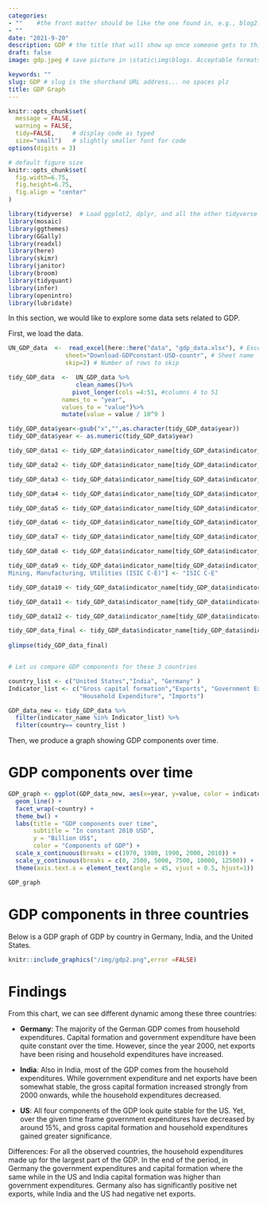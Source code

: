 ```yaml
---
categories:  
- ""    #the front matter should be like the one found in, e.g., blog2.md. It cannot be like the normal Rmd we used
- ""
date: "2021-9-20"
description: GDP # the title that will show up once someone gets to this page
draft: false
image: gdp.jpeg # save picture in \static\img\blogs. Acceptable formats= jpg, jpeg, or png . Your iPhone pics wont work

keywords: ""
slug: GDP # slug is the shorthand URL address... no spaces plz
title: GDP Graph
---
```



```r
knitr::opts_chunk$set(
  message = FALSE, 
  warning = FALSE, 
  tidy=FALSE,     # display code as typed
  size="small")   # slightly smaller font for code
options(digits = 3)

# default figure size
knitr::opts_chunk$set(
  fig.width=6.75, 
  fig.height=6.75,
  fig.align = "center"
)
```


```r
library(tidyverse)  # Load ggplot2, dplyr, and all the other tidyverse packages
library(mosaic)
library(ggthemes)
library(GGally)
library(readxl)
library(here)
library(skimr)
library(janitor)
library(broom)
library(tidyquant)
library(infer)
library(openintro)
library(lubridate)
```


In this section, we would like to explore some data sets related to GDP.


First, we load the data. 

```r

UN_GDP_data  <-  read_excel(here::here("data", "gdp_data.xlsx"), # Excel filename
                sheet="Download-GDPconstant-USD-countr", # Sheet name
                skip=2) # Number of rows to skip

```


```r

tidy_GDP_data  <-  UN_GDP_data %>%
                   clean_names()%>%
                  pivot_longer(cols =4:51, #columns 4 to 51
               names_to = "year",
               values_to = "value")%>%
               mutate(value = value / 10^9 ) 

tidy_GDP_data$year<-gsub("x","",as.character(tidy_GDP_data$year))
tidy_GDP_data$year <- as.numeric(tidy_GDP_data$year)

tidy_GDP_data1 <- tidy_GDP_data$indicator_name[tidy_GDP_data$indicator_name=="Final consumption expenditure"] <- "Final Consumption"

tidy_GDP_data2 <- tidy_GDP_data$indicator_name[tidy_GDP_data$indicator_name=="Household consumption expenditure (including Non-profit institutions serving households)"] <- "Household Expenditure"

tidy_GDP_data3 <- tidy_GDP_data$indicator_name[tidy_GDP_data$indicator_name=="General government final consumption expenditure"] <- "Government Expenditure"

tidy_GDP_data4 <- tidy_GDP_data$indicator_name[tidy_GDP_data$indicator_name=="Gross fixed capital formation (including Acquisitions less disposals of valuables)"] <- "Gross Fixed Capital"

tidy_GDP_data5 <- tidy_GDP_data$indicator_name[tidy_GDP_data$indicator_name=="Exports of goods and services"] <- "Exports"

tidy_GDP_data6 <- tidy_GDP_data$indicator_name[tidy_GDP_data$indicator_name=="Imports of goods and services"] <- "Imports"

tidy_GDP_data7 <- tidy_GDP_data$indicator_name[tidy_GDP_data$indicator_name=="Gross Domestic Product (GDP)"] <- "GDP"

tidy_GDP_data8 <- tidy_GDP_data$indicator_name[tidy_GDP_data$indicator_name=="Agriculture, hunting, forestry, fishing (ISIC A-B)"] <- "ISIC A-B"

tidy_GDP_data9 <- tidy_GDP_data$indicator_name[tidy_GDP_data$indicator_name=="a
Mining, Manufacturing, Utilities (ISIC C-E)"] <- "ISIC C-E"

tidy_GDP_data10 <- tidy_GDP_data$indicator_name[tidy_GDP_data$indicator_name=="Manufacturing (ISIC D)"] <- "ISIC D"

tidy_GDP_data11 <- tidy_GDP_data$indicator_name[tidy_GDP_data$indicator_name=="Construction (ISIC F)"] <- "ISIC F"

tidy_GDP_data12 <- tidy_GDP_data$indicator_name[tidy_GDP_data$indicator_name=="Other Activities (ISIC J-P)"] <- "ISIC J-P"

tidy_GDP_data_final <- tidy_GDP_data$indicator_name[tidy_GDP_data$indicator_name=="Total Value Added"] <- "TVA"
              
glimpse(tidy_GDP_data_final)


# Let us compare GDP components for these 3 countries

country_list <- c("United States","India", "Germany" ) 
Indicator_list <- c("Gross capital formation","Exports", "Government Expenditure",
                    "Household Expenditure", "Imports")

GDP_data_new <- tidy_GDP_data %>% 
  filter(indicator_name %in% Indicator_list) %>% 
  filter(country== country_list )

```

Then, we produce a graph showing GDP components over time.


# GDP components over time

```r
GDP_graph <- ggplot(GDP_data_new, aes(x=year, y=value, color = indicator_name, group = indicator_name)) +
  geom_line() +
  facet_wrap(~country) +
  theme_bw() +
  labs(title = "GDP components over time",
       subtitle = "In constant 2010 USD",
       y = "Billion US$",
       color = "Components of GDP") +
  scale_x_continuous(breaks = c(1970, 1980, 1990, 2000, 2010)) +
  scale_y_continuous(breaks = c(0, 2500, 5000, 7500, 10000, 12500)) +
  theme(axis.text.x = element_text(angle = 45, vjust = 0.5, hjust=1))

GDP_graph
```



# GDP components in three countries

Below is a GDP graph of GDP by country in Germany, India, and the United States. 

```r

knitr::include_graphics("/img/gdp2.png",error =FALSE)
```




# Findings
From this chart, we can see different dynamic among these three countries: 

- **Germany**: The majority of the German GDP comes from household expenditures. Capital formation and government expenditure have been quite constant over the time. However, since the year 2000, net exports have been rising and household expenditures have increased.
 
- **India**: Also in India, most of the GDP comes from the household expenditures. While government expenditure and net exports have been somewhat stable, the gross capital formation increased strongly from 2000 onwards, while the household expenditures decreased.
 
- **US**: All four components of the GDP look quite stable for the US. Yet, over the given time frame government expenditures have decreased by around 15%, and gross capital formation and household expenditures gained greater significance.
 
Differences: For all the observed countries, the household expenditures made up for the largest part of the GDP. In the end of the period, in Germany the government expenditures and capital formation where the same while in the US and India capital formation was higher than government expenditures. Germany also has significantly positive net exports, while India and the US had negative net exports.
